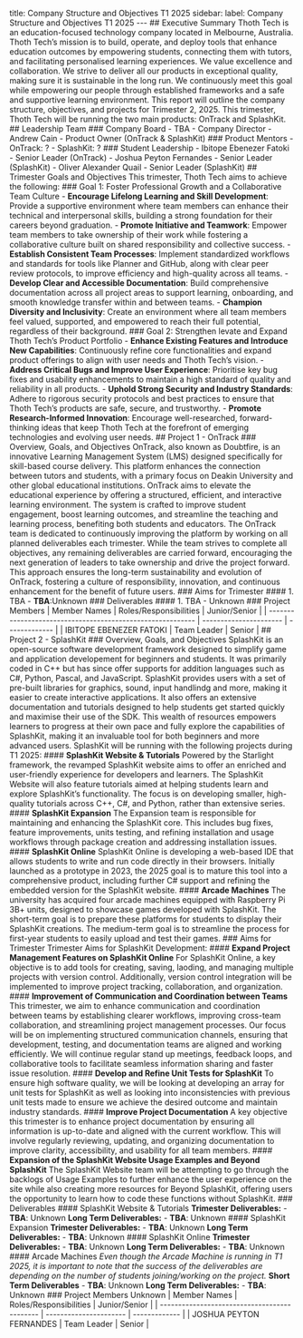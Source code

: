 title: Company Structure and Objectives T1 2025 sidebar: label: Company Structure and Objectives T1 2025 --- ## Executive Summary Thoth Tech is an education-focused technology company located in Melbourne, Australia. Thoth Tech’s mission is to build, operate, and deploy tools that enhance education outcomes by empowering students, connecting them with tutors, and facilitating personalised learning experiences. We value excellence and collaboration. We strive to deliver all our products in exceptional quality, making sure it is sustainable in the long run. We continuously meet this goal while empowering our people through established frameworks and a safe and supportive learning environment. This report will outline the company structure, objectives, and projects for Trimester 2, 2025. This trimester, Thoth Tech will be running the two main products: OnTrack and SplashKit. ## Leadership Team ### Company Board - TBA - Company Director - Andrew Cain - Product Owner (OnTrack & SplashKit) ### Product Mentors - OnTrack: ? - SplashKit: ? ### Student Leadership - Ibitope Ebenezer Fatoki - Senior Leader (OnTrack) - Joshua Peyton Fernandes - Senior Leader (SplashKit) - Oliver Alexander Quail - Senior Leader (SplashKit) ## Trimester Goals and Objectives This trimester, Thoth Tech aims to achieve the following: ### Goal 1: Foster Professional Growth and a Collaborative Team Culture - **Encourage Lifelong Learning and Skill Development**: Provide a supportive environment where team members can enhance their technical and interpersonal skills, building a strong foundation for their careers beyond graduation. - **Promote Initiative and Teamwork**: Empower team members to take ownership of their work while fostering a collaborative culture built on shared responsibility and collective success. - **Establish Consistent Team Processes**: Implement standardized workflows and standards for tools like Planner and GitHub, along with clear peer review protocols, to improve efficiency and high-quality across all teams. - **Develop Clear and Accessible Documentation**: Build comprehensive documentation across all project areas to support learning, onboarding, and smooth knowledge transfer within and between teams. - **Champion Diversity and Inclusivity**: Create an environment where all team members feel valued, supported, and empowered to reach their full potential, regardless of their background. ### Goal 2: Strengthen levate and Expand Thoth Tech’s Product Portfolio - **Enhance Existing Features and Introduce New Capabilities**: Continuously refine core functionalities and expand product offerings to align with user needs and Thoth Tech’s vision. - **Address Critical Bugs and Improve User Experience**: Prioritise key bug fixes and usability enhancements to maintain a high standard of quality and reliability in all products. - **Uphold Strong Security and Industry Standards**: Adhere to rigorous security protocols and best practices to ensure that Thoth Tech’s products are safe, secure, and trustworthy. - **Promote Research-Informed Innovation**: Encourage well-researched, forward-thinking ideas that keep Thoth Tech at the forefront of emerging technologies and evolving user needs. ## Project 1 - OnTrack ### Overview, Goals, and Objectives OnTrack, also known as Doubtfire, is an innovative Learning Management System (LMS) designed specifically for skill-based course delivery. This platform enhances the connection between tutors and students, with a primary focus on Deakin University and other global educational institutions. OnTrack aims to elevate the educational experience by offering a structured, efficient, and interactive learning environment. The system is crafted to improve student engagement, boost learning outcomes, and streamline the teaching and learning process, benefiting both students and educators. The OnTrack team is dedicated to continuously improving the platform by working on all planned deliverables each trimester. While the team strives to complete all objectives, any remaining deliverables are carried forward, encouraging the next generation of leaders to take ownership and drive the project forward. This approach ensures the long-term sustainability and evolution of OnTrack, fostering a culture of responsibility, innovation, and continuous enhancement for the benefit of future users. ### Aims for Trimester #### 1. TBA - **TBA**:Unknown ### Deliverables #### 1. TBA - Unknown ### Project Members | Member Names                                               | Roles/Responsibilities | Junior/Senior | | ---------------------------------------------------------- | ---------------------- | ------------- | | IBITOPE EBENEZER FATOKI                                    | Team Leader            | Senior        | ## Project 2 - SplashKit ### Overview, Goals, and Objectives SplashKit is an open-source software development framework designed to simplify game and application developement for beginners and students. It was primarily coded in C++ but has since offer supports for addition languages such as C#, Python, Pascal, and JavaScript. SplashKit provides users with a set of pre-built libraries for graphics, sound, input handlindg and more, making it easier to create interactive applications. It also offers an extensive documentation and tutorials designed to help students get started quickly and maximise their use of the SDK. This wealth of resources empowers learners to progress at their own pace and fully explore the capabilities of SplashKit, making it an invaluable tool for both beginners and more advanced users. SplashKit will be running with the following projects during T1 2025: #### **SplashKit Website & Tutorials** Powered by the Starlight framework, the revamped SplashKit website aims to offer an enriched and user-friendly experience for developers and learners. The SplashKit Website will also feature tutorials aimed at helping students learn and explore SplashKit’s functionality. The focus is on developing smaller, high-quality tutorials across C++, C#, and Python, rather than extensive series. #### **SplashKit Expansion** The Expansion team is responsible for maintaining and enhancing the SplashKit core. This includes bug fixes, feature improvements, units testing, and refining installation and usage workflows through package creation and addressing installation issues. #### **SplashKit Online** SplashKit Online is developing a web-based IDE that allows students to write and run code directly in their browsers. Initially launched as a prototype in 2023, the 2025 goal is to mature this tool into a comprehensive product, including further C# support and refining the embedded version for the SplashKit website. #### **Arcade Machines** The university has acquired four arcade machines equipped with Raspberry Pi 3B+ units, designed to showcase games developed with SplashKit. The short-term goal is to prepare these platforms for students to display their SplashKit creations. The medium-term goal is to streamline the process for first-year students to easily upload and test their games. ### Aims for Trimester Trimester Aims for SplashKit Development: #### **Expand Project Management Features on SplashKit Online** For SplashKit Online, a key objective is to add tools for creating, saving, laoding, and managing multiple projects with version control. Additionally, version control integration will be implemented to improve project tracking, collaboration, and organization. #### **Improvement of Communication and Coordination between Teams** This trimester, we aim to enhance communication and coordination between teams by establishing clearer workflows, improving cross-team collaboration, and streamlining project management processes. Our focus will be on implementing structured communication channels, ensuring that development, testing, and documentation teams are aligned and working efficiently. We will continue regular stand up meetings, feedback loops, and collaborative tools to facilitate seamless information sharing and faster issue resolution. #### **Develop and Refine Unit Tests for SplashKit** To ensure high software quality, we will be looking at developing an array for unit tests for SplashKit as well as looking into inconsistencies with previous unit tests made to ensure we achieve the desired outcome and maintain industry standards. #### **Improve Project Documentation** A key objective this trimester is to enhance project documentation by ensuring all information is up-to-date and aligned with the current workflow. This will involve regularly reviewing, updating, and organizing documentation to improve clarity, accessibility, and usability for all team members. #### **Expansion of the SplashKit Website Usage Examples and Beyond SplashKit** The SplashKit Website team will be attempting to go through the backlogs of Usage Examples to further enhance the user experience on the site while also creating more resources for Beyond SplashKit, offering users the opportunity to learn how to code these functions without SplashKit. ### Deliverables #### SplashKit Website & Tutorials **Trimester Deliverables:** - **TBA**: Unknown **Long Term Deliverables:** - **TBA**: Unknown #### SplashKit Expansion **Trimester Deliverables:** - **TBA**: Unknown **Long Term Deliverables:** - **TBA**: Unknown #### SplashKit Online **Trimester Deliverables:** - **TBA**: Unknown **Long Term Deliverables:** - **TBA**: Unknown #### Arcade Machines _Even though the Arcade Machine is running in T1 2025, it is important to note that the success of the deliverables are depending on the number of students joining/working on the project._ **Short Term Deliverables** - **TBA**: Unknown **Long Term Deliverables:** - **TBA**: Unknown ### Project Members Unknown | Member Names                                 | Roles/Responsibilities | Junior/Senior | | -------------------------------------------- | ---------------------- | ------------- | | JOSHUA PEYTON FERNANDES                      | Team Leader            | Senior        |
